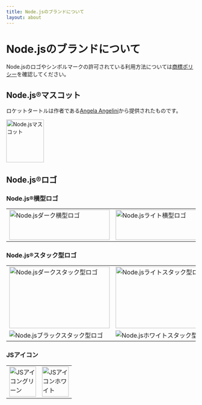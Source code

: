 ```yaml
---
title: Node.jsのブランドについて
layout: about
---
```


# Node.jsのブランドについて

Node.jsのロゴやシンボルマークの許可されている利用方法については[商標ポリシー](https://trademark-policy.openjsf.org/)を確認してください。

## Node.js®マスコット

ロケットタートルは作者である[Angela Angelini](https://www.linkedin.com/in/angeliningl/)から提供されたものです。

<img
  alt="Node.jsマスコット"
  src="/static/images/node-mascot.svg"
  className="w-[100px]"
  width="100"
  height="114"
/>

## Node.js®ロゴ

### Node.js®横型ロゴ

<table>
<tbody>
<tr>
<td>
<img alt="Node.jsダーク横型ロゴ" src="/static/logos/nodejsDark.svg" className="h-[80px] w-[267px]" width="267" height="80" />
</td>

<td>
<img alt="Node.jsライト横型ロゴ" src="/static/logos/nodejsLight.svg" className="h-[80px] w-[267px] bg-neutral-950 p-2 dark:bg-transparent" width="267" height="80" />
</td>
</tr>
</tbody>
</table>

### Node.js®スタック型ロゴ

<table>
<tbody>
<tr>
<td>
<img alt="Node.jsダークスタック型ロゴ" src="/static/logos/nodejsStackedDark.svg" className="h-[164px] w-[267px]" width="267" height="164" />
</td>

<td>
<img alt="Node.jsライトスタック型ロゴ" src="/static/logos/nodejsStackedLight.svg" className="h-[164px] w-[267px] rounded bg-neutral-950 p-2 dark:bg-transparent" width="267" height="164" />
</td>
</tr>

<tr>
<td>
<img alt="Node.jsブラックスタック型ロゴ" src="/static/logos/nodejsStackedBlack.svg" />
</td>

<td>
<img alt="Node.jsホワイトスタック型ロゴ" src="/static/logos/nodejsStackedWhite.svg" className="rounded bg-neutral-950 p-2 dark:bg-transparent" />
</td>
</tr>
</tbody>
</table>

### JSアイコン

<table>
<tbody>
<tr>
<td>
<img alt="JSアイコングリーン" src="/static/logos/jsIconGreen.svg" className="height-[80px] mx-auto w-[71px]" width="71" height="80" />
</td>

<td>
<img alt="JSアイコンホワイト" src="/static/logos/jsIconWhite.svg" className="height-[80px] mx-auto w-[71px] rounded bg-neutral-950 p-2 dark:bg-transparent" width="71" height="80" />
</td>
</tr>
</tbody>
</table>
